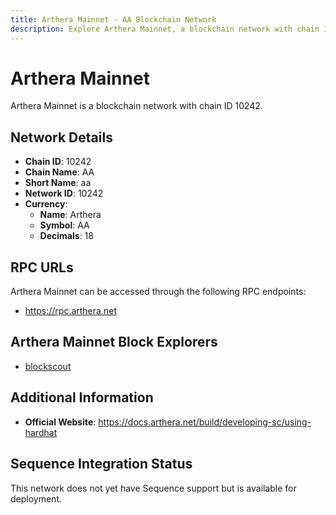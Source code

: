 ```yaml
--- 
title: Arthera Mainnet - AA Blockchain Network
description: Explore Arthera Mainnet, a blockchain network with chain ID 10242. Learn about its native currency, Arthera, and how to interact with the network.
---
```


# Arthera Mainnet

Arthera Mainnet is a blockchain network with chain ID 10242.

## Network Details

- **Chain ID**: 10242
- **Chain Name**: AA
- **Short Name**: aa
- **Network ID**: 10242
- **Currency**: 
  - **Name**: Arthera
  - **Symbol**: AA
  - **Decimals**: 18

## RPC URLs

Arthera Mainnet can be accessed through the following RPC endpoints:

- https://rpc.arthera.net

## Arthera Mainnet Block Explorers

- [blockscout](https://explorer.arthera.net)

## Additional Information

- **Official Website**: https://docs.arthera.net/build/developing-sc/using-hardhat

## Sequence Integration Status

This network does not yet have Sequence support but is available for deployment.
